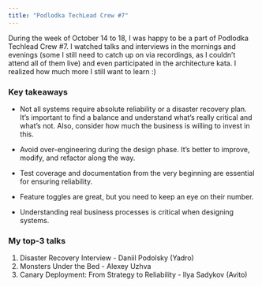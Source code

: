 ```yaml
---
title: "Podlodka TechLead Crew #7"
---
```


During the week of October 14 to 18, I was happy to be a part of Podlodka Techlead Crew #7.
I watched talks and interviews in the mornings and evenings (some I still need to catch up on via recordings, as I couldn’t attend all of them live) and even participated in the architecture kata.
I realized how much more I still want to learn :)

### Key takeaways

- Not all systems require absolute reliability or a disaster recovery plan.
It’s important to find a balance and understand what’s really critical and what’s not.
Also, consider how much the business is willing to invest in this.

- Avoid over-engineering during the design phase.
It’s better to improve, modify, and refactor along the way.

- Test coverage and documentation from the very beginning are essential for ensuring reliability.

- Feature toggles are great, but you need to keep an eye on their number.

- Understanding real business processes is critical when designing systems.


### My top-3 talks

1. Disaster Recovery Interview - Daniil Podolsky (Yadro)
2. Monsters Under the Bed - Alexey Uzhva
3. Canary Deployment: From Strategy to Reliability - Ilya Sadykov (Avito)
